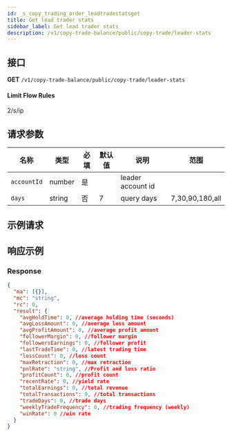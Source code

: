 ```yaml
---
id: _s_copy_trading_order_leadtradestatsget
title: Get lead trader stats
sidebar_label: Get lead trader stats
description: /v1/copy-trade-balance/public/copy-trade/leader-stats
---
```


## 接口

**GET** `/v1/copy-trade-balance/public/copy-trade/leader-stats`

#### **Limit Flow Rules**

2/s/ip

## 请求参数

| 名称        | 类型   | 必填 | 默认值 | 说明              | 范围            |
| ----------- | ------ | ---- | ------ | ----------------- | --------------- |
| `accountId` | number | 是   |        | leader account id |                 |
| `days`      | string | 否   | 7      | query days        | 7,30,90,180,all |

## 示例请求

## 响应示例

### Response

```json
{
  "ma": [{}],
  "mc": "string",
  "rc": 0,
  "result": {
    "avgHoldTime": 0, //average holding time (seconds)
    "avgLossAmount": 0, //average loss amount
    "avgProfitAmount": 0, //average profit amount
    "followerMargin": 0, //follower margin
    "followersEarnings": 0, //follower profit
    "lastTradeTime": 0, //latest trading time
    "lossCount": 0, //loss count
    "maxRetraction": 0, //max retraction
    "pnlRate": "string", //Profit and loss ratio
    "profitCount": 0, //profit count
    "recentRate": 0, //yield rate
    "totalEarnings": 0, //total revenue
    "totalTransactions": 0, //total transactions
    "tradeDays": 0, //trade days
    "weeklyTradeFrequency": 0, //trading frequency (weekly)
    "winRate": 0 //win rate
  }
}
```
